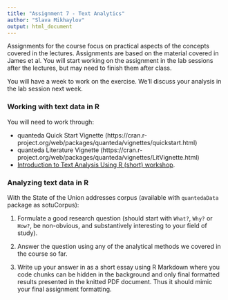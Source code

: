 ```yaml
---
title: "Assignment 7 - Text Analytics"
author: "Slava Mikhaylov"
output: html_document
---
```


Assignments for the course focus on practical aspects of the concepts covered in the lectures. Assignments are based on the material covered in James et al. You will start working on the assignment in the lab sessions after the lectures, but may need to finish them after class.

You will have a week to work on the exercise. We'll discuss your analysis in the lab session next week. 


### Working with text data in R

You will need to work through:

- quanteda Quick Start Vignette (https://cran.r-project.org/web/packages/quanteda/vignettes/quickstart.html)
- quanteda Literature Vignette (https://cran.r-project.org/web/packages/quanteda/vignettes/LitVignette.html)
- [Introduction to Text Analysis Using R (short) workshop]( https://github.com/kbenoit/ITAUR-Short). 

### Analyzing text data in R

With the State of the Union addresses corpus (available with `quantedaData` package as sotuCorpus):

1. Formulate a good research question (should start with `What?`, `Why?` or `How?`, be non-obvious, and substantively interesting to your field of study).

2. Answer the question using any of the analytical methods we covered in the course so far. 

3. Write up your answer in as a short essay using R Markdown where you code chunks can be hidden in the background and only final formatted results presented in the knitted PDF document. Thus it should mimic your final assignment formatting. 


